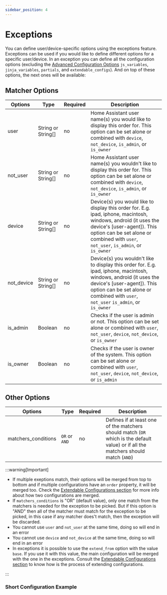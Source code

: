 ```yaml
---
sidebar_position: 4
---
```



# Exceptions

You can define user/device-specific options using the exceptions feature. Exceptions can be used if you would like to define different options for a specific user/device.
In an exception you can define all the configuration options (excluding the [Advanced Configuration Options](main-configuration-options#advanced-configuration-options) `js_variables`, `jinja_variables`, `partials`, and `extendable_configs`). And on top of these options, the next ones will be available:

## Matcher Options

| Options             | Type              | Required | Description |
| ------------------- | ----------------- | -------- | ----------- |
| user       | String or String[] | no          | Home Assistant user name(s) you would like to display this order for. This option can be set alone or combined with `device`, `not_device`, `is_admin`, or `is_owner` |
| not_user   | String or String[] | no          | Home Assistant user name(s) you wouldn't like to display this order for. This option can be set alone or combined with `device`, `not_device`, `is_admin`, or `is_owner` |
| device     | String or String[] | no          | Device(s) you would like to display this order for. E.g. ipad, iphone, macintosh, windows, android (it uses the device's [user-agent]). This option can be set alone or combined with `user`, `not_user`, `is_admin`, or `is_owner` |
| not_device | String or String[] | no          | Device(s) you wouldn't like to display this order for. E.g. ipad, iphone, macintosh, windows, android (it uses the device's [user-agent]). This option can be set alone or combined with `user`, `not_user` `is_admin`, or `is_owner` |
| is_admin   | Boolean            | no          | Checks if the user is admin or not. This option can be set alone or combined with `user`, `not_user`, `device`, `not_device`, or `is_owner` |
| is_owner   | Boolean            | no          | Checks if the user is owner of the system. This option can be set alone or combined with `user`, `not_user`, `device`, `not_device`, or `is_admin` |

## Other Options

| Options             | Type              | Required | Description |
| ------------------- | ----------------- | -------- | ----------- |
| matchers_conditions   | `OR` or `AND`  | no  | Defines if at least one of the matchers should match (`OR` which is the default value) or if all the matchers should match (`AND`) |

:::warning[Important]

* If multiple exeptions match, their options will be merged from top to bottom and if multiple configurations have an `order` property, it will be merged too. Check the [Extendable Configurations section](../advanced-configuration-options/extendable-configurations) for more info about how two configurations are merged.
* If `matchers_conditions` is "OR" (default value), only one match from the matchers is needed for the exception to be picked. But if this option is "AND" then all of the matcher must match for the exception to be picked, in this case if any matcher does't match, then the exception will be discarded.
* You cannot use `user` and `not_user` at the same time, doing so will end in an error
* You cannot use `device` and `not_device` at the same time, doing so will end in an error
* In exceptions it is possible to use the `extend_from` option with the value `base`. If you use it with this value, the main configuration will be merged with the one in the exceptions. Consult the [Extendable Configurations section](../advanced-configuration-options/extendable-configurations) to know how is the process of extending configurations.

:::

### Short Configuration Example

<ExceptionsExample />